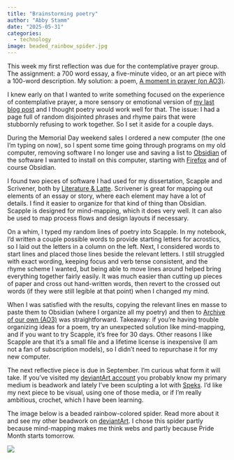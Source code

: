 ```yaml
---
title: "Brainstorming poetry"
author: "Abby Stamm"
date: "2025-05-31"
categories: 
  - technology
image: beaded_rainbow_spider.jpg
---
```


This week my first reflection was due for the contemplative prayer group. The assignment: a 700 word essay, a five-minute video, or an art piece with a 100-word description. My solution: a poem, [A moment in prayer (on AO3)](https://archiveofourown.org/works/66018598).

I knew early on that I wanted to write something focused on the experience of contemplative prayer, a more sensory or emotional version of [my last blog post](../contemplative_202505/) and I thought poetry would work well for that. The issue: I had a page full of random disjointed phrases and rhyme pairs that were stubbornly refusing to work together. So I set it aside for a couple days.

During the Memorial Day weekend sales I ordered a new computer (the one I'm typing on now), so I spent some time going through programs on my old computer, removing software I no longer use and saving a list to [Obsidian](https://obsidian.md/) of the software I wanted to install on this computer, starting with [Firefox](https://www.mozilla.org/en-US/firefox/new/) and of course Obsidian. 

I found two pieces of software I had used for my dissertation, Scapple and Scrivener, both by [Literature & Latte](https://www.literatureandlatte.com/). Scrivener is great for mapping out elements of an essay or story, where each element may have a lot of details. I find it easier to organize for that kind of thing than Obsidian. Scapple is designed for mind-mapping, which it does very well. It can also be used to map process flows and design layouts if necessary. 

On a whim, I typed my random lines of poetry into Scapple. In my notebook, I'd written a couple possible words to provide starting letters for acrostics, so I laid out the letters in a column on the left. Next, I considered words to start lines and placed those lines beside the relevant letters. I still struggled with exact wording, keeping focus and verb tense consistent, and the rhyme scheme I wanted, but being able to move lines around helped bring everything together fairly easily. It was much easier than cutting up pieces of paper and cross out hand-written words, then revert to the crossed out words (if they were still legible at that point) when I changed my mind.

When I was satisfied with the results, copying the relevant lines en masse to paste them to Obsidian (where I organize all my poetry) and then to [Archive of our own (AO3)](https://archiveofourown.org/) was straightforward. Takeaway: if you're having trouble organizing ideas for a poem, try an unexpected solution like mind-mapping, and if you want to try Scapple, it's free for 30 days. Other reasons I like Scapple are that it's a small file and a lifetime license is inexpensive (I am not a fan of subscription models), so I didn't need to repurchase it for my new computer.

The next reflective piece is due in September. I'm curious what form it will take. If you've visited my [deviantArt account](https://www.deviantart.com/anabiyeni) you probably know my primary medium is beadwork and lately I've been sculpting a lot with [Speks](https://www.getspeks.com/). I'd like my next piece to be visual, using one of those media, or if I'm really ambitious, crochet, which I have been learning.




The image below is a beaded rainbow-colored spider. Read more about it and see my other beadwork on [deviantArt](https://www.deviantart.com/anabiyeni/art/Beaded-rainbow-spider-122495223). I chose this spider partly because mind-mapping makes me think webs and partly because Pride Month starts tomorrow. 

![](beaded_rainbow_spider.jpg)
